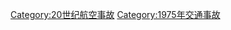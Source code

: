 {{Year by category
|m=1
|c=9
|d=7
|y=5
|cat=航空事故
|sortkey=Aviation accidents
|parent=20世纪航空事故
|subcat=1975年交通事故
}}
[[Category:20世纪航空事故|Category:20世纪航空事故]]
[[Category:1975年交通事故|Category:1975年交通事故]]